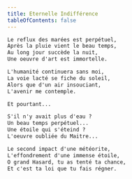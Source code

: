 ```yaml
---
title: Eternelle Indifférence
tableOfContents: false
---
```



```txt wrap
Le reflux des marées est perpétuel,
Après la pluie vient le beau temps,
Au long jour succède la nuit,
Une oeuvre d'art est immortelle.

L'humanité continuera sans moi,
La voie lacté se fiche du soleil,
Alors que d'un air insouciant,
L'avenir me contemple.

Et pourtant...

S'il n'y avait plus d'eau ?
Un beau temps perpétuel...
Une étoile qui s'éteind ?
L'oeuvre oubliée du Maitre...

Le second impact d'une météorite,
L'effondrement d'une immense étoile,
O grand Hasard, tu as tenté ta chance,
Et c'est ta loi que tu fais régner.
```

<ByNcDcCc title="Eternelle Indifférence" year="2002" />
